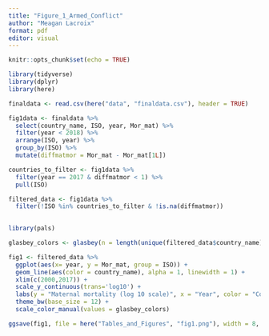 ```yaml
---
title: "Figure_1_Armed_Conflict"
author: "Meagan Lacroix"
format: pdf
editor: visual
---
```


```r
knitr::opts_chunk$set(echo = TRUE)
```

```r
library(tidyverse)
library(dplyr)
library(here)
```

```r
finaldata <- read.csv(here("data", "finaldata.csv"), header = TRUE)
```

```r
fig1data <- finaldata %>%
  select(country_name, ISO, year, Mor_mat) %>%
  filter(year < 2018) %>%
  arrange(ISO, year) %>%
  group_by(ISO) %>%
  mutate(diffmatmor = Mor_mat - Mor_mat[1L])
```

```r
countries_to_filter <- fig1data %>%
  filter(year == 2017 & diffmatmor < 1) %>%
  pull(ISO)

filtered_data <- fig1data %>%
  filter(!ISO %in% countries_to_filter & !is.na(diffmatmor))
  
```

```r
library(pals)

glasbey_colors <- glasbey(n = length(unique(filtered_data$country_name)))

fig1 <- filtered_data %>%
  ggplot(aes(x= year, y = Mor_mat, group = ISO)) +
  geom_line(aes(color = country_name), alpha = 1, linewidth = 1) +
  xlim(c(2000,2017)) +
  scale_y_continuous(trans='log10') + 
  labs(y = "Maternal mortality (log 10 scale)", x = "Year", color = "Country", title = "Trend in maternal mortality for countries that had an increase from 2000 to 2017") + 
  theme_bw(base_size = 12) +
  scale_color_manual(values = glasbey_colors)
```

```r
ggsave(fig1, file = here("Tables_and_Figures", "fig1.png"), width = 8, height = 5)
```
